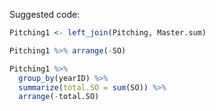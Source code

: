 Suggested code:

```r
Pitching1 <- left_join(Pitching, Master.sum)

Pitching1 %>% arrange(-SO)

Pitching1 %>% 
  group_by(yearID) %>% 
  summarize(total.SO = sum(SO)) %>% 
  arrange(-total.SO)
  
  

```
